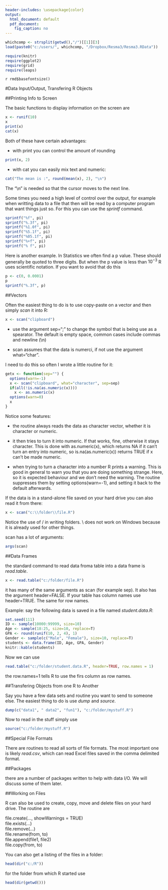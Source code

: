 ---
header-includes: \usepackage{color}
output:
  html_document: default
  pdf_document:
    fig_caption: no
---

```{r, echo=FALSE, warning=FALSE, message=FALSE}
whichcomp <- strsplit(getwd(),"/")[[1]][3]
load(paste0("c:/users/", whichcomp, "/Dropbox/Resma3/Resma3.RData"))

require(knitr)
require(ggplot2)
require(grid)
require(leaps)
```
`r rmd$basefontsize()`

<style>
table, th, td { text-align:right; }
th, td {padding: 10px;}
</style>

#Data Input/Output, Transfering R Objects

##Printing Info to Screen

The basic functions to display information on the screen are

```{r echo=-1}
x <- runif(10)
x
print(x)
cat(x)
```

Both of these have certain advantages:

-  with print you can control the amount of rounding

```{r}
print(x, 2)
```

-  with cat you can easily mix text and numeric:

```{r}
cat("The mean is :", round(mean(x), 2), "\n")
```

The "\\n" is needed so that the cursor moves to the next line.

Some times you need a high level of control over the output, for example when writting data to a file that then will be read by a computer program that want things just so. For this you can use the *sprintf* command.

```{r}
sprintf("%f", pi)
sprintf("%.3f", pi)
sprintf("%1.0f", pi)
sprintf("%5.1f", pi)
sprintf("%05.1f", pi)
sprintf("%+f", pi)
sprintf("% f", pi)
```

Here is another example. In Statistics we often find a p value. These should generally be quoted to three digits. But when the p value is less than $10^{-3}$ R uses scientific notation. If you want to avoid that do this

```{r}
p <- c(0, 0.0001)
p
sprintf("%.3f", p)
```

##Vectors

Often the easiest thing to do is to use copy-paste on a vector and then simply *scan* it into R:

```{r eval=FALSE}
x <- scan("clipboard")
```

-  use the argument sep=";" to change the symbol that is being use as a spearator. The default is empty space, common cases include  commas and newline (\\n)  

-  scan assumes that the  data is numerci, if not use the argument what="char".

I need to do this so often I wrote a little routine for it:

```{r}
getx <- function(sep="") {
  options(warn=-1)
  x <- scan("clipboard", what="character", sep=sep)
  if(all(!is.na(as.numeric(x))))
    x <- as.numeric(x)
  options(warn=0)
  x  
}
```

Notice some features:

-  the routine always reads the data as character vector, whether it is character or numeric.

-  it then tries to turn it into numeric. If that works, fine, otherwise it stays character. This is done with as.numeric(x), which returns NA if it can't turn an entry into numeric, so is.na(as.numeric(x)) returns TRUE if x can't be made numeric.

-  when trying to turn a character into a number R prints a warning. This is good in general to warn you that you are doing something strange. Here, so it is expected behaviour and we don't need the warning. The routine suppresses them by setting options(warn=-1), and setting it back to the default afterwards.

If the data is in a stand-alone file saved on your hard drive you can also read it from there:

```{r eval=FALSE}
x <- scan("c:\\folder\\file.R")
```


Notice the use of / in writing folders. \\ does not work on Windows because it is already used for other things.

scan has a lot of arguments:

```{r}
args(scan)
```

##Data Frames

the standard command to read data froma table into a data frame is *read.table*. 

```{r eval=FALSE}
x <- read.table("c:/folder/file.R")
```

it has many of the same arguments as scan (for example sep). It also has the argument header=FALSE. If your table has column names use header=TRUE. The same for row names.

Example: say the following data is saved in a file named *student.data.R*:

```{r, echo=6}
set.seed(111)
ID <- sample(10000:99999, size=10)
Age <- sample(18:25, size=10, replace=T)
GPA <- round(runif(10, 2, 4), 1)
Gender <- sample(c("Male", "Female"), size=10, replace=T)
students <- data.frame(ID, Age, GPA, Gender)
knitr::kable(students)
```

Now we can use

```{r eval=FALSE}
read.table("c:/folder/student.data.R", header=TRUE, row.names = 1)
```

the row.names=1 tells R to use the firs column as row names.

##Transfering Objects from one R to Another

Say you have a few data sets and routine you want to send to someone else. The easiest thing to do is use *dump* and *source*.

```{r eval=FALSE}
dump(c("data1", " data2", "fun1"), "c:/folder/mystuff.R")
```

Now to read in the stuff simply use

```{r eval=FALSE}
source("c:/folder/mystuff.R")
```


##Special File Formats

There are routines to read all sorts of file formats. The most important one is likely *read.csv*, which can read Excel files saved in the comma delimited format.

##Packages

there are a number of packages written to help with data I/O. We will discuss some of them later.

##Working on Files

R can also be used to create, copy, move and delete files on your hard drive. The routine are

file.create(..., showWarnings = TRUE)  
file.exists(...)  
file.remove(...)  
file.rename(from, to)  
file.append(file1, file2)  
file.copy(from, to)  

You can also get a listing of the files in a folder:

```{r}
head(dir("c:/R"))
```

for the folder from which R started use

```{r}
head(dir(getwd()))
```
